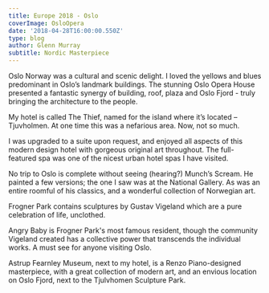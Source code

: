 ---
title: Europe 2018 - Oslo
coverImage: OsloOpera
date: '2018-04-28T16:00:00.550Z'
type: blog
author: Glenn Murray
subtitle: Nordic Masterpiece
---

Oslo Norway was a cultural and scenic delight. I loved the yellows and blues predominant in Oslo’s landmark buildings. The stunning Oslo Opera House presented a fantastic synergy of building, roof, plaza and Oslo Fjord - truly bringing the architecture to the people.

<Oslo2018SlideShow />

My hotel is called The Thief, named for the island where it’s located – Tjuvholmen. At one time this was a nefarious area. Now, not so much.

I was upgraded to a suite upon request, and enjoyed all aspects of this modern design hotel with gorgeous original art throughout. The full-featured spa was one of the nicest urban hotel spas I have visited.

<OsloHotel2018SlideShow />

No trip to Oslo is complete without seeing (hearing?) Munch’s Scream. He painted a few versions; the one I saw was at the National Gallery. As was an entire roomful of his classics, and a wonderful collection of Norwegian art.

<OsloNationalGallery2018SlideShow />

Frogner Park contains sculptures by Gustav Vigeland which are a pure celebration of life, unclothed. 

Angry Baby is Frogner Park's most famous resident, though the community Vigeland created has a collective power that transcends the individual works. A must see for anyone visiting Oslo.

<OsloFrogner2018SlideShow />

Astrup Fearnley Museum, next to my hotel, is a Renzo Piano-designed masterpiece, with a great collection of modern art, and an envious location on Oslo Fjord, next to the Tjulvhomen Sculpture Park.

<OsloFearnley2018SlideShow />